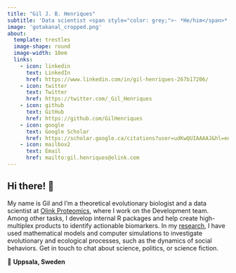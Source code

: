 ```yaml
---
title: "Gil J. B. Henriques"
subtitle: 'Data scientist <span style="color: grey;">· *He/him</span>*'
image: 'gotakanal_cropped.png'
about:
  template: trestles
  image-shape: round
  image-width: 10em
  links:
    - icon: linkedin
      text: LinkedIn
      href: https://www.linkedin.com/in/gil-henriques-267b17206/
    - icon: twitter
      text: Twitter
      href: https://twitter.com/_Gil_Henriques
    - icon: github
      text: GitHub               
      href: https://github.com/GilHenriques
    - icon: google
      text: Google Scholar
      href: https://scholar.google.ca/citations?user=udKwQUIAAAAJ&hl=en
    - icon: mailbox2
      text: Email
      href: mailto:gil.henriques@olink.com
---
```


## Hi there! 👋

My name is Gil and I'm a theoretical evolutionary biologist and a data scientist at [Olink Proteomics](https://www.olink.com), where I work on the Development team. Among other tasks, I develop internal R packages and help create high-multiplex products to identify actionable biomarkers. In my [research](research.qmd), I have used mathematical models and computer simulations to investigate evolutionary and ecological processes, such as the dynamics of social behaviors. Get in touch to chat about science, politics, or science fiction.

📍 **Uppsala, Sweden**